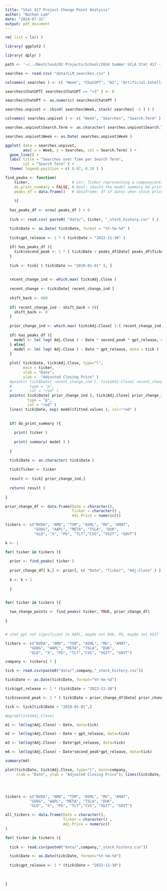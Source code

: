 ```yaml
---
title: "Stat 417 Project Change Point Analysis"
author: "Nathan Lam"
date: "2024-07-31"
output: pdf_document
---
```


```r

rm( list = ls() )

library( ggplot2 )

library( dplyr )

path <- '~/../Nextcloud/02 Projects/School/2024 Summer UCLA Stat 417 - Stat Models in Finance/HW2/'


```



```r

searches <- read.csv( "data/LLM_searches.csv" )

colnames( searches ) <- c( "Week", "ChatGPT", "AI", "Artificial.Intelligence" )

searches$ChatGPT[ searches$ChatGPT == "<1" ] <- 0

searches$ChatGPT <- as.numeric( searches$ChatGPT )

searches.unpivot <- cbind( searches$Week, stack( searches[ -1 ] ) )

colnames( searches.unpivot ) <- c( "Week", "Searches", "Search.Term" )

searches.unpivot$Search.Term <- as.character( searches.unpivot$Search.Term )

searches.unpivot$Week <- as.Date( searches.unpivot$Week )

ggplot( data = searches.unpivot, 
        aes( x = Week, y = Searches, col = Search.Term) ) + 
  geom_line() +
  labs( title = "Searches over Time per Search Term", 
        col = "Search Term" ) + 
  theme( legend.position = c( 0.87, 0.18 ) )

```



```r

find_peaks <- function(
    ticker,                   # str: Ticker representing a company/entity
    do_print_summary = FALSE, # bool: should the model summary be printed?
    peaks_df = data.frame()   # dataframe: df of dates when stock prices peaked per company
    
    ){
  
  has_peaks_df <- nrow( peaks_df ) > 0
  
  tick <- read.csv( paste0( "data/", ticker, "_stock_history.csv" ) )

  tick$Date <- as.Date( tick$Date, format = "%Y-%m-%d" )
  
  tick$gpt_release <- 1 * ( tick$Date > "2022-11-30" )
  
  if( has_peaks_df ){
    tick$second_peak <- 1 * ( tick$Date > peaks_df$Date[ peaks_df$Ticker == ticker ] )
  }
  
  tick <- tick[ ( tick$Date >= "2010-01-01" ), ]
  
  
  recent_change_ind <- which.max( tick$Adj.Close )
  
  recent_change <- tick$Date[ recent_change_ind ]
  
  shift_back <- 400
  
  if( recent_change_ind - shift_back < 0){
    shift_back <- 0
  }
  
  prior_change_ind <- which.max( tick$Adj.Close[ 1:( recent_change_ind - shift_back ) ] )
  
  if( has_peaks_df ){
    model <- lm( log( Adj.Close ) ~ Date * second_peak * gpt_release, data = tick )
  } else{
    model <- lm( log( Adj.Close ) ~ Date * gpt_release, data = tick )
  }
  
  plot( tick$Date, tick$Adj.Close, type="l",
        main = ticker,
        xlab = "Date",
        ylab =  "Adjusted Closing Price" )
  #points( tick$Date[ recent_change_ind ], tick$Adj.Close[ recent_change_ind ],
  #        type = "p",
  #        col = "red" )
  points( tick$Date[ prior_change_ind ], tick$Adj.Close[ prior_change_ind ],
          type = "p",
          col = "red" )
  lines( tick$Date, exp( model$fitted.values ), col="red" )
  
  
  if( do_print_summary ){
    
    print( ticker )
    
    print( summary( model ) )
    
  }  

  tick$Date <- as.character( tick$Date )
  
  tick$Ticker <- ticker
  
  result <- tick[ prior_change_ind,]
  
  return( result )
  
}

prior_change_df <- data.frame(Date = character(),
                              Ticker = character() ,
                              Adj.Price = numeric())

tickers <- c("NVDA", "AMD", "TSM", "ASML", "MU", "AMAT",        
             "GOOG", "AAPL", "META", "TSLA", "DUK",        
             "GLD", "X", "PG", "TLT","CVS", "VGIT", "GOVT")

k <- 1

for( ticker in tickers ){
  
  prior <- find_peaks( ticker )
  
  prior_change_df[ k,] <- prior[, c( "Date", "Ticker", "Adj.Close" ) ]
  
  k <- k + 1
  
  }


for( ticker in tickers ){
  
  two_change_points <- find_peaks( ticker, TRUE, prior_change_df)
  
}


# chat gpt not significant to AAPL, maybe not DUK, PG, maybe not VGIT

```




```r

tickers <- c("NVDA", "AMD", "TSM", "ASML", "MU", "AMAT",        
           "GOOG", "AAPL", "META", "TSLA", "DUK",        
           "GLD", "X", "PG", "TLT","CVS", "VGIT", "GOVT")

company <- tickers[ 7 ]

tick <- read.csv(paste0("data/",company,"_stock_history.csv"))

tick$Date <- as.Date(tick$Date, format="%Y-%m-%d")

tick$gpt_release <- 1 * (tick$Date > "2022-11-30")

tick$second_peak <- 1 * ( tick$Date > prior_change_df$Date[ prior_change_df$Ticker == company ] )

tick <- tick[tick$Date > "2010-01-01",]

#pgram(tick$Adj.Close)

```



```r

m1 <- lm(log(Adj.Close) ~ Date, data=tick)

m2 <- lm(log(Adj.Close) ~ Date + gpt_release, data=tick)

m3 <- lm(log(Adj.Close) ~ Date*gpt_release, data=tick)

m4 <- lm(log(Adj.Close) ~ Date*second_peak*gpt_release, data=tick)

summary(m4)

plot(tick$Date, tick$Adj.Close, type="l", main=company, 
     xlab = "Date", ylab = "Adjusted Closing Price"); lines(tick$Date, exp(m4$fitted.values), col="red")





```



```r

tickers <- c("NVDA", "AMD", "TSM", "ASML", "MU", "AMAT",        
           "GOOG", "AAPL", "META", "TSLA", "DUK",        
           "GLD", "X", "PG", "TLT","CVS", "VGIT", "GOVT")

all_tickers <- data.frame(Date = character(),
                          Ticker = character() ,
                          Adj.Price = numeric()
)

for( ticker in tickers ){
  
  tick <- read.csv(paste0("data/",company,"_stock_history.csv"))

  tick$Date <- as.Date(tick$Date, format="%Y-%m-%d")
  
  tick$gpt_release <- 1 * (tick$Date > "2022-11-30")
  
  
  
}


```



